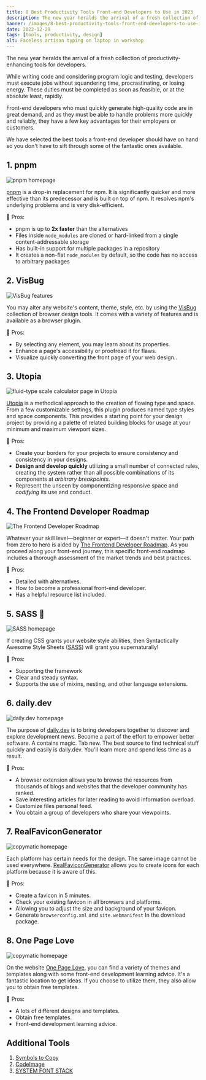 ```yaml
---
title: 8 Best Productivity Tools Front-end Developers to Use in 2023
description: The new year heralds the arrival of a fresh collection of productivity-enhancing tools for developers. While writing code and considering program logic and testing, developers must execute jobs without squandering time, procrastinating, or losing energy. These duties must be completed as soon as feasible, or at the absolute least, rapidly.
banner: /images/8-best-productivity-tools-front-end-developers-to-use-in-2023/og.jpeg
date: 2022-12-29
tags: [tools, productivity, design]
alt: Faceless artisan typing on laptop in workshop
---
```


The new year heralds the arrival of a fresh collection of productivity-enhancing tools for developers.

While writing code and considering program logic and testing, developers must execute jobs without squandering time, procrastinating, or losing energy. These duties must be completed as soon as feasible, or at the absolute least, rapidly.

Front-end developers who must quickly generate high-quality code are in great demand, and as they must be able to handle problems more quickly and reliably, they have a few key advantages for their employers or customers.

We have selected the best tools a front-end developer should have on hand so you don't have to sift through some of the fantastic ones available.

## 1. pnpm

<Image
  src="/images/8-best-productivity-tools-front-end-developers-to-use-in-2023/screencapture-pnpm-io-2022-12-29-07_59_22.png"
  alt="pnpm homepage"
/>

[pnpm](https://www.npmjs.com/) is a drop-in replacement for npm. It is significantly
quicker and more effective than its predecessor and is built on top of npm. It resolves
npm's underlying problems and is very disk-efficient.

🥳 Pros:

- pnpm is up to **2x faster** than the alternatives
- Files inside `node_modules` are cloned or hard-linked from a single content-addressable storage
- Has built-in support for multiple packages in a repository
- It creates a non-flat `node_modules` by default, so the code has no access to arbitrary packages

## 2. VisBug

<Image
  src="/images/8-best-productivity-tools-front-end-developers-to-use-in-2023/visbug-3-3585024467.png"
  alt="VisBug features"
/>

You may alter any website's content, theme, style, etc. by using the [VisBug](https://visbug.web.app/) collection of browser design tools. It comes with a variety of features and is available as a browser plugin.

🥳 Pros:

- By selecting any element, you may learn about its properties.
- Enhance a page's accessibility or proofread it for flaws.
- Visualize quickly converting the front page of your web design..

## 3. Utopia

<Image
  src="/images/8-best-productivity-tools-front-end-developers-to-use-in-2023/screencapture-utopia-fyi-type-calculator-2022-12-29-08_33_21.png"
  alt="fluid-type scale calculator page in Utopia"
/>

[Utopia](https://utopia.fyi/) is a methodical approach to the creation of flowing type and space. From a few customizable settings, this plugin produces named type styles and space components. This provides a starting point for your design project by providing a palette of related building blocks for usage at your minimum and maximum viewport sizes.

🥳 Pros:

- Create your borders for your projects to ensure consistency and consistency in your designs.
- **Design and develop quickly** utilizing a small number of connected rules, creating the system rather than all possible combinations of its components at _arbitrary breakpoints_.
- Represent the unseen by componentizing responsive space and _codifying_ its use and conduct.

## 4. The Frontend Developer Roadmap

<Image
  src="/images/8-best-productivity-tools-front-end-developers-to-use-in-2023/screencapture-roadmap-sh-frontend-2022-12-29-08_12_33.png"
  alt="The Frontend Developer Roadmap"
/>

Whatever your skill level—beginner or expert—it doesn't matter. Your path from zero to hero is aided by [The Frontend Developer Roadmap](https://roadmap.sh/frontend). As you proceed along your front-end journey, this specific front-end roadmap includes a thorough assessment of the market trends and best practices.

🥳 Pros:

- Detailed with alternatives.
- How to become a professional front-end developer.
- Has a helpful resource list included.

## 5. SASS 💖

<Image
  src="/images/8-best-productivity-tools-front-end-developers-to-use-in-2023/screencapture-sass-lang-2022-12-29-08_23_49.png"
  alt="SASS homepage"
/>

If creating CSS grants your website style abilities, then Syntactically Awesome Style Sheets ([SASS](https://sass-lang.com/)) will grant you supernaturally!

🥳 Pros:

- Supporting the framework
- Clear and steady syntax.
- Supports the use of mixins, nesting, and other language extensions.

## 6. daily.dev

<Image
  src="/images/8-best-productivity-tools-front-end-developers-to-use-in-2023/screencapture-daily-dev-2022-12-29-08_25_57.png"
  alt="daily.dev homepage"
/>

The purpose of [daily.dev](https://daily.dev/) is to bring developers together to discover and explore development news. Become a part of the effort to empower better software. A contains magic. Tab new. The best source to find technical stuff quickly and easily is daily.dev. You'll learn more and spend less time as a result.

🥳 Pros:

- A browser extension allows you to browse the resources from thousands of blogs and websites that the developer community has ranked.
- Save interesting articles for later reading to avoid information overload.
- Customize files personal feed.
- You obtain a group of developers who share your viewpoints.

## 7. RealFaviconGenerator

<Image
  src="/images/8-best-productivity-tools-front-end-developers-to-use-in-2023/screencapture-realfavicongenerator-net-2022-12-29-10_24_11.png"
  alt="copymatic homepage"
/>

Each platform has certain needs for the design. The same image cannot be used everywhere. [RealFaviconGenerator](https://realfavicongenerator.net/) allows you to create icons for each platform because it is aware of this.

🥳 Pros:

- Create a favicon in 5 minutes.
- Check your existing favicon in all browsers and platforms.
- Allowing you to adjust the size and background of your favicon.
- Generate `browserconfig.xml` and `site.webmanifest` In the download package.

## 8. One Page Love

<Image
  src="/images/8-best-productivity-tools-front-end-developers-to-use-in-2023/screencapture-onepagelove-2022-12-29-09_57_26.png"
  alt="copymatic homepage"
/>

On the website [One Page Love](https://onepagelove.com/), you can find a variety of themes and templates along with some front-end development learning advice. It's a fantastic location to get ideas. If you choose to utilize them, they also allow you to obtain free templates.

🥳 Pros:

- A lots of different designs and templates.
- Obtain free templates.
- Front-end development learning advice.

## Additional Tools

1. [Symbols to Copy](https://symbols.wentin.net/)
2. [CodeImage](https://app.codeimage.dev/)
3. [SYSTEM FONT STACK](https://systemfontstack.com/)
